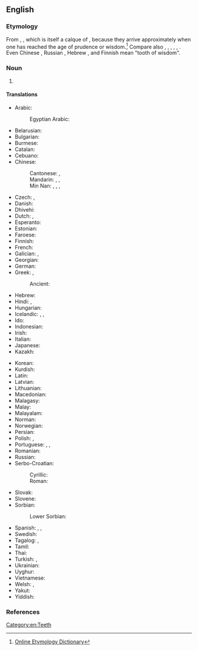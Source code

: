 {{also|wisdom-tooth}}
==English==
{{wikipedia}}

===Etymology===
From {{compound|en|wisdom|tooth}}, {{calque|en|la|dēns sapientiae|nocap=1}}, which is itself a calque of {{cal|en|grc|σωφρονιστήρ|σωφρονιστῆρες|prudent or self-controlled ones (i.e. teeth)|notext=1}}, because they arrive approximately when one has reached the age of prudence or wisdom.<ref>[http://www.etymonline.com/index.php?allowed_in_frame=0&search=wisdom+tooth&searchmode=none Online Etymology Dictionary]</ref> Compare also {{cog|de|Weisheitszahn||wisdom tooth}}, {{cog|da|visdomstand||wisdom tooth}}, {{cog|sv|visdomstand||wisdom tooth}}, {{cog|is|vísdómstönn||wisdom tooth}}, {{cog|nl|verstandskies||wisdom tooth|lit=intellect molar}}, {{cog|nds-de|Verstandskuus||wisdom tooth|lit=wisdom molar}}. Even Chinese {{m|zh|智齒}}, Russian {{m|ru|зуб мудрости}}, Hebrew ''{{m|he|שן בינה}}'', and Finnish {{m|fi|viisaudenhammas}} mean "tooth of wisdom".

===Noun===
{{en-noun|wisdom teeth}}

# {{lb|en|dentistry}} {{l|en|One of the four (one [[upper]] and one [[lower]] on each side) [[rearmost]] [[molar]]s in humans, which typically develop between ages 18-24.}}

====Translations====
{{trans-top|rearmost molar in humans}}
* Arabic: {{t|ar|دِرْس اَلْعَقْل|m}}
*: Egyptian Arabic: {{t|arz|درس العقل|m|tr=ders el-ʿaʾl|sc=Arab}}
* Belarusian: {{t|be|зуб му́драсці|m|sc=Cyrl}}
* Bulgarian: {{t+|bg|мъдре́ц|m}}
* Burmese: {{t+|my|အံဆုံး|sc=Mymr}}
* Catalan: {{t+|ca|queixal del seny|m}}
* Cebuano: {{t|ceb|pamuok}}
* Chinese:
*: Cantonese: {{t|yue|智慧齒}}, {{t|yue|智慧齿|tr=zi3 wai3 ci2}}
*: Mandarin: {{t+|cmn|智齒|sc=Hani}}, {{t+|cmn|智齿|tr=zhìchǐ|sc=Hani}}, {{t+|cmn|智牙|tr=zhìyá}}
*: Min Nan: {{t|nan|智齒}}, {{t|nan|智齿|tr=tì-khí}}, {{t+|nan|後齻}}, {{t|nan|后齻|tr=āu-chan}}
* Czech: {{t|cs|zub moudrosti|m}}, {{t|cs|moudrák|m}} {{qualifier|colloquial}}
* Danish: {{t+|da|visdomstand|c}}
* Dhivehi: {{t|dv|އެންމެ އެތެރެ ކޮލުދަތް|sc=Thaa}}
* Dutch: {{t+|nl|verstandskies|m}}, {{qualifier|Belgium}} {{t+|nl|wijsheidstand|m}}
* Esperanto: {{t|eo|saĝodento}}
* Estonian: {{t|et|tarkusehammas}}
* Faroese: {{t|fo|vísdómsjakslur|m}}
* Finnish: {{t+|fi|viisaudenhammas}}
* French: {{t+|fr|dent de sagesse|f}}
* Galician: {{t|gl|moa do siso|f}}, {{t|gl|moa do xuízo|f}}
* Georgian: {{t|ka|სიბრძნის კბილი|sc=Geor}}
* German: {{t+|de|Weisheitszahn|m}}
* Greek: {{t+|el|φρονιμίτης|m}}, {{t+|el|σωφρονιστήρας|m}}
*: Ancient: {{t|grc|σωφρονιστήρ|m}}
* Hebrew: {{t|he|שֵׁן בִּינָה|f|tr=shen biná}}
* Hindi: {{t|hi|अकल दाढ़}}, {{t|hi|तीसरे दाढ़}}
* Hungarian: {{t+|hu|bölcsességfog}}
* Icelandic: {{t|is|endajaxl|m}}, {{t+|is|vísdómstönn|f}}, {{t|is|geirjaxl|m}}
* Ido: {{t+|io|dento di sajeso}}
* Indonesian: {{t+|id|gigi bungsu}}
* Irish: {{t|ga|fiacail fhorais|f}}
* Italian: {{t|it|dente del giudizio|m}}
* Japanese: {{t|ja|親知らず|tr=おやしらず, oya-shirazu}}
* Kazakh: {{t|kk|ақыл тіс|sc=Cyrl}}
{{trans-mid}}
* Korean: {{t+|ko|사랑니}}
* Kurdish: {{t+|ku|didanê aqilî}}
* Latin: {{t|la|dēns sapientiae|m}}
* Latvian: {{t|lv|gudrības zobs|m}}
* Lithuanian: {{t|lt|išminties dantis|m}}
* Macedonian: {{t|mk|у́мник|m}}
* Malagasy: {{t+|mg|faravazana}}
* Malay: {{t|ms|gigi bongsu}}
* Malayalam: {{t|ml|വിവേകദന്തങ്ങൾ|sc=Mlym}}
* Norman: {{t|nrf|dent d'sagesse|f}}
* Norwegian: {{t|no|visdomstann|m}}
* Persian: {{t|fa|دندان عقل|sc=fa-Arab}}
* Polish: {{t+|pl|ząb mądrości|m}}, {{t+|pl|ósemka}}
* Portuguese: {{t+|pt|siso|m}}, {{t+|pt|dente do siso|m}}, {{t|pt|dente do juízo|m}}
* Romanian: {{t+|ro|măsea de minte|f}}
* Russian: {{t+|ru|зуб му́дрости|m|sc=Cyrl}}
* Serbo-Croatian:
*: Cyrillic: {{t|sh|у̑мња̄к|m|sc=Cyrl}}
*: Roman: {{t+|sh|ȗmnjāk|m}}
* Slovak: {{t|sk|zub múdrosti|m}}
* Slovene: {{t|sl|modrostni zob|m}}
* Sorbian:
*: Lower Sorbian: {{t|dsb|slězny crjonak|m}}
* Spanish: {{t|es|muela del juicio|f}}, {{t|es|cordal|f}}, {{t|es|muela cordal|f}}
* Swedish: {{t+|sv|visdomstand|c}}
* Tagalog: {{t|tl|bagang-bait}}, {{t|tl|ngipin ng karunungan}}
* Tamil: {{t+|ta|ஞானப்பல்|sc=Taml}}
* Thai: {{t|th|ฟันกรามซี่สุดท้าย}}
* Turkish: {{t+|tr|akıl dişi}}, {{t+|tr|akıldişi}}
* Ukrainian: {{t|uk|зуб му́дрості|m|sc=Cyrl}}
* Uyghur: {{t|ug|ئەقىل چىش|sc=ug-Arab}}
* Vietnamese: {{t+|vi|răng khôn}}
* Welsh: {{t|cy|dant helbul|m}}, {{t|cy|dant gofid|m}}
* Yakut: {{t|sah|билир тиис|sc=Cyrl}}
* Yiddish: {{t|yi|חכמה־צאָן|m|tr=khokhme-tson}}
{{trans-bottom}}

===References===
<references/>

[[Category:en:Teeth]]